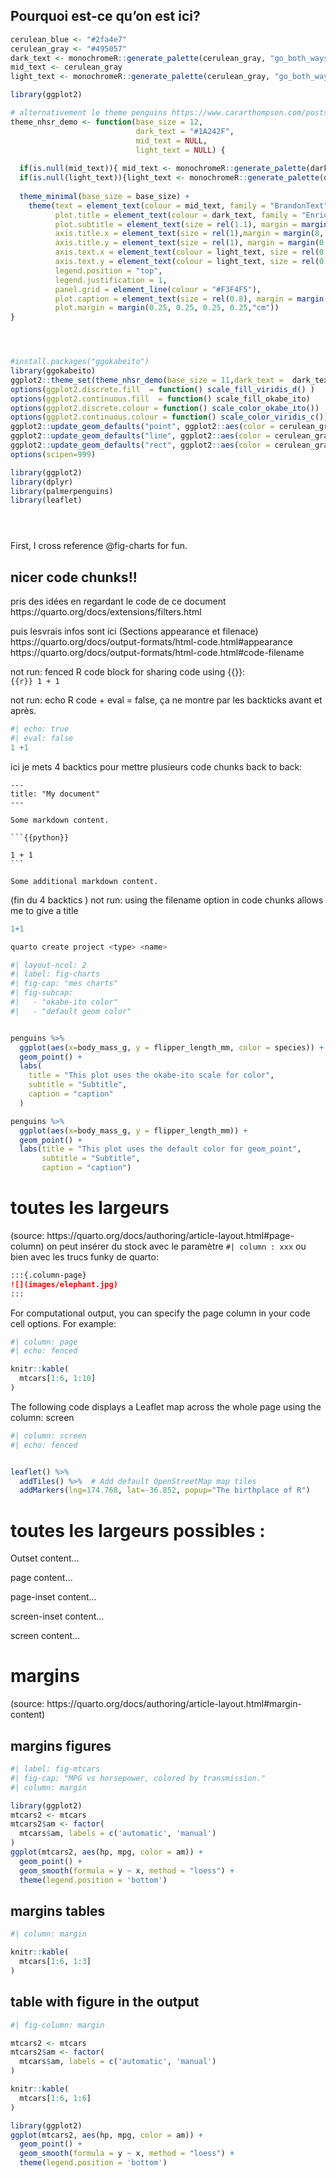 
:::{.callout-tip}
## Pourquoi est-ce qu'on est ici?  
:::

```r




cerulean_blue <- "#2fa4e7"
cerulean_gray <- "#495057"
dark_text <- monochromeR::generate_palette(cerulean_gray, "go_both_ways", n_colours =7 )[5]
mid_text <- cerulean_gray
light_text <- monochromeR::generate_palette(cerulean_gray, "go_both_ways", n_colours =7 )[3]

library(ggplot2)

# alternativement le theme penguins https://www.cararthompson.com/posts/2024-03-14-parameterising-a-multi-part-plot/
theme_nhsr_demo <- function(base_size = 12, 
                            dark_text = "#1A242F",
                            mid_text = NULL,
                            light_text = NULL) {
  
  if(is.null(mid_text)){ mid_text <- monochromeR::generate_palette(dark_text, "go_lighter", n_colours = 5)[2]}
  if(is.null(light_text)){light_text <- monochromeR::generate_palette(dark_text, "go_lighter", n_colours = 5)[3]}
  
  theme_minimal(base_size = base_size) +
    theme(text = element_text(colour = mid_text, family = "BrandonText", lineheight = 1.1),
          plot.title = element_text(colour = dark_text, family = "EnriquetaSB", size = rel(1.6), margin = margin(12, 0, 8, 0)),
          plot.subtitle = element_text(size = rel(1.1), margin = margin(4, 0, 0, 0)),
          axis.title.x = element_text(size = rel(1),margin = margin(8, 0, 0, 0)),
          axis.title.y = element_text(size = rel(1), margin = margin(0, 4, 0, 0)),
          axis.text.x = element_text(colour = light_text, size = rel(0.8)),
          axis.text.y = element_text(colour = light_text, size = rel(0.8)),
          legend.position = "top",
          legend.justification = 1,
          panel.grid = element_line(colour = "#F3F4F5"),
          plot.caption = element_text(size = rel(0.8), margin = margin(8, 0, 0, 0)),
          plot.margin = margin(0.25, 0.25, 0.25, 0.25,"cm"))
}




#install.packages("ggokabeito")
library(ggokabeito)
ggplot2::theme_set(theme_nhsr_demo(base_size = 11,dark_text =  dark_text, mid_text = mid_text, light_text = light_text)) 
options(ggplot2.discrete.fill  = function() scale_fill_viridis_d() )
options(ggplot2.continuous.fill  = function() scale_fill_okabe_ito)
options(ggplot2.discrete.colour = function() scale_color_okabe_ito())
options(ggplot2.continuous.colour = function() scale_color_viridis_c())
ggplot2::update_geom_defaults("point", ggplot2::aes(color = cerulean_gray))
ggplot2::update_geom_defaults("line", ggplot2::aes(color = cerulean_gray))
ggplot2::update_geom_defaults("rect", ggplot2::aes(color = cerulean_gray, fill = cerulean_gray))
options(scipen=999)

library(ggplot2)
library(dplyr)
library(palmerpenguins)
library(leaflet)





```



First,  I cross reference @fig-charts for fun.  


## nicer code chunks!!   
pris des idées en regardant le code de ce document 
https://quarto.org/docs/extensions/filters.html

puis lesvrais infos sont ici (Sections appearance et filenace)
https://quarto.org/docs/output-formats/html-code.html#appearance
https://quarto.org/docs/output-formats/html-code.html#code-filename


not run: fenced R code block for sharing code using {{}}:  
```{{r}}
1 + 1
```

not run:  echo R code + eval = false, ça ne montre par les backticks avant et après.  
```r
#| echo: true
#| eval: false
1 +1 
```

ici je mets 4 backtics pour mettre plusieurs code chunks back to back:  
````
---
title: "My document"
---

Some markdown content.

```{{python}}

1 + 1
```

Some additional markdown content.
````
(fin du 4 backtics  )
not run:  using the filename option in code chunks allows me to give a title   
```r
1+1
```


```.bash
quarto create project <type> <name>
```

```r
#| layout-ncol: 2
#| label: fig-charts
#| fig-cap: "mes charts"
#| fig-subcap: 
#|   - "okabe-ito color"
#|   - "default geom color"  


penguins %>% 
  ggplot(aes(x=body_mass_g, y = flipper_length_mm, color = species)) +
  geom_point() + 
  labs(
    title = "This plot uses the okabe-ito scale for color",
    subtitle = "Subtitle",
    caption = "caption"
  )

penguins %>% 
  ggplot(aes(x=body_mass_g, y = flipper_length_mm)) +
  geom_point() + 
  labs(title = "This plot uses the default color for geom_point",
       subtitle = "Subtitle",
       caption = "caption")

```


# toutes les largeurs   
(source: https://quarto.org/docs/authoring/article-layout.html#page-column)
on peut insérer du stock avec le paramètre `#| column : xxx` ou bien avec les trucs funky de quarto:

``` markdown
:::{.column-page}
![](images/elephant.jpg)
:::
```

For computational output, you can specify the page column in your code cell options. For example:
```r
#| column: page
#| echo: fenced

knitr::kable(
  mtcars[1:6, 1:10]
)
```

The following code displays a Leaflet map across the whole page using the column: screen 

```r
#| column: screen
#| echo: fenced


leaflet() %>%
  addTiles() %>%  # Add default OpenStreetMap map tiles
  addMarkers(lng=174.768, lat=-36.852, popup="The birthplace of R")
```

# toutes les largeurs possibles :   

:::{.column-body-outset}
Outset content...  
:::

:::{.column-body-page}
page content...  
:::

:::{.column-body-page-inset}
page-inset content...  
:::

:::{.column-body-screen-inset}
screen-inset content...  
:::


:::{.column-body-screen}
screen content...  
:::

# margins   

(source: https://quarto.org/docs/authoring/article-layout.html#margin-content)

## margins figures   

```r
#| label: fig-mtcars
#| fig-cap: "MPG vs horsepower, colored by transmission."
#| column: margin

library(ggplot2)
mtcars2 <- mtcars
mtcars2$am <- factor(
  mtcars$am, labels = c('automatic', 'manual')
)
ggplot(mtcars2, aes(hp, mpg, color = am)) +
  geom_point() +
  geom_smooth(formula = y ~ x, method = "loess") +
  theme(legend.position = 'bottom')
```

## margins tables

```r
#| column: margin

knitr::kable(
  mtcars[1:6, 1:3]
)
``` 

## table with figure in the output    
```r
#| fig-column: margin

mtcars2 <- mtcars
mtcars2$am <- factor(
  mtcars$am, labels = c('automatic', 'manual')
)

knitr::kable(
  mtcars[1:6, 1:6]
)

library(ggplot2)
ggplot(mtcars2, aes(hp, mpg, color = am)) +
  geom_point() +
  geom_smooth(formula = y ~ x, method = "loess") +
  theme(legend.position = 'bottom')
```

